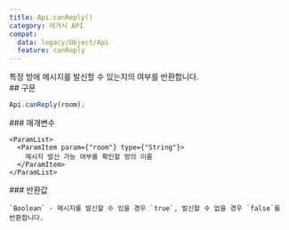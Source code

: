 ```yaml
---
title: Api.canReply()
category: 레거시 API
compat:
  data: legacy/Object/Api
  feature: canReply
---
```


<Section>
  특정 방에 메시지를 발신할 수 있는지의 여부를 반환합니다.
</Section>
<Section>
  ## 구문

  ~~~js
  Api.canReply(room);
  ~~~

  <Section>
    ### 매개변수

    <ParamList>
      <ParamItem param={"room"} type={"String"}>
        메시지 발신 가능 여부를 확인할 방의 이름
      </ParamItem>
    </ParamList>
  </Section>
  <Section>
    ### 반환값

    `Boolean` - 메시지를 발신할 수 있을 경우 `true`, 발신할 수 없을 경우 `false`를 반환합니다.
  </Section>
</Section>